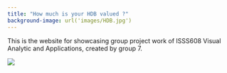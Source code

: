 ```yaml
---
title: "How much is your HDB valued ?"
background-image: url('images/HDB.jpg')
---
```


This is the website for showcasing group project work of ISSS608 Visual Analytic and Applications, created by group 7.

![](images/IsItTimeToSellYourHDBFalt.png){fig-align="center"}
